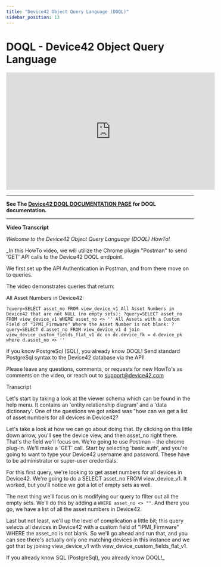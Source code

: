 ```yaml
---
title: "Device42 Object Query Language (DOQL)"
sidebar_position: 13
---
```


# DOQL - Device42 Object Query Language

<iframe width="560" height="315" src="https://www.youtube.com/embed/uFPzzjnDDyk" frameborder="0" allow="accelerometer; autoplay; encrypted-media; gyroscope; picture-in-picture" allowfullscreen></iframe>

* * *

**See The [Device42 DOQL DOCUMENTATION PAGE](docs/reports/device42-doql/index.mdx) for DOQL documentation.**

* * *

**Video Transcript**

_Welcome to the Device42 Object Query Language (DOQL) HowTo!_

_In this HowTo video, we will utilize the Chrome plugin "Postman" to send 'GET' API calls to the Device42 DOQL endpoint.

We first set up the API Authentication in Postman, and from there move on to queries.

The video demonstrates queries that return:

All Asset Numbers in Device42: 

```
?query=SELECT asset_no FROM view_device_v1 All Asset Numbers in Device42 that are not NULL (no empty sets): ?query=SELECT asset_no FROM view_device_v1 WHERE asset_no <> '' All Assets with a Custom Field of "IPMI_Firmware" Where the Asset Number is not blank: ?query=SELECT d.asset_no FROM view_device_v1 d join view_device_custom_fields_flat_v1 dc on dc.device_fk = d.device_pk where d.asset_no <> ''
```

If you know PostgreSql (SQL), you already know DOQL! Send standard PostgreSql syntax to the Device42 database via the API!

Please leave any questions, comments, or requests for new HowTo's as comments on the video, or reach out to support@device42.com

Transcript

Let's start by taking a look at the viewer schema which can be found in the help menu. It contains an 'entity relationship diagram' and a 'data dictionary'. One of the questions we got asked was "how can we get a list of asset numbers for all devices in Device42?

Let's take a look at how we can go about doing that. By clicking on this little down arrow, you'll see the device view, and then asset\_no right there. That's the field we'll focus on. We're going to use Postman – the chrome plug-in. We'll make a 'GET' call. Start by selecting 'basic auth', and you're going to want to type your Device42 username and password. These have to be administrator or super-user credentials.

For this first query, we're looking to get asset numbers for all devices in Device42. We're going to do a SELECT asset\_no FROM view\_device\_v1. It worked, but you'll notice we got a lot of empty sets as well.

The next thing we'll focus on is modifying our query to filter out all the empty sets. We'll do this by adding a `WHERE asset_no <> ""`. And there you go, we have a list of all the asset numbers in Device42.

Last but not least, we'll up the level of complication a little bit; this query selects all devices in Device42 with a custom field of "IPMI\_Firmware" WHERE the asset\_no is not blank. So we'll go ahead and run that, and you can see there's actually only one matching devices in this instance and we got that by joining view\_device\_v1 with view\_device\_custom\_fields\_flat\_v1.

If you already know SQL (PostgreSql), you already know DOQL!_
